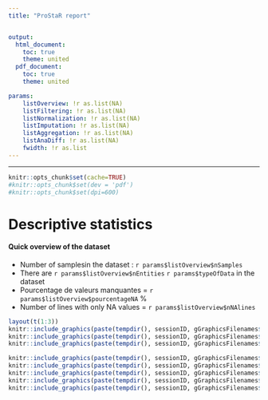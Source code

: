 ```yaml
---
title: "ProStaR report"


output:
  html_document:
    toc: true
    theme: united
  pdf_document:
    toc: true
    theme: united

params:
    listOverview: !r as.list(NA)
    listFiltering: !r as.list(NA)
    listNormalization: !r as.list(NA)
    listImputation: !r as.list(NA)
    listAggregation: !r as.list(NA)
    listAnaDiff: !r as.list(NA)
    fwidth: !r as.list
---
```


***
  
```r
knitr::opts_chunk$set(cache=TRUE)
#knitr::opts_chunk$set(dev = 'pdf')
#knitr::opts_chunk$set(dpi=600)
```


# Descriptive statistics

#### Quick overview of the dataset


* Number of samplesin the dataset : `r params$listOverview$nSamples`
* There are `r params$listOverview$nEntities` `r params$typeOfData` in the dataset
* Pourcentage de valeurs manquantes = `r params$listOverview$pourcentageNA` %
* Number of lines with only NA values = `r params$listOverview$nNAlines`

```r
layout(t(1:3))
knitr::include_graphics(paste(tempdir(), sessionID, gGraphicsFilenames$histoMV_Image_DS, sep="/"))
knitr::include_graphics(paste(tempdir(), sessionID, gGraphicsFilenames$histo_missvalues_per_lines_DS, sep="/"))
knitr::include_graphics(paste(tempdir(), sessionID, gGraphicsFilenames$histo_missvalues_per_lines_per_conditions_DS, sep="/"))

knitr::include_graphics(paste(tempdir(), sessionID, gGraphicsFilenames$corrMatrix, sep="/"))
knitr::include_graphics(paste(tempdir(), sessionID, gGraphicsFilenames$boxplot, sep="/"))
knitr::include_graphics(paste(tempdir(), sessionID, gGraphicsFilenames$densityPlot, sep="/"))
knitr::include_graphics(paste(tempdir(), sessionID, gGraphicsFilenames$varDist, sep="/"))
knitr::include_graphics(paste(tempdir(), sessionID, gGraphicsFilenames$violinplot, sep="/"))
```



